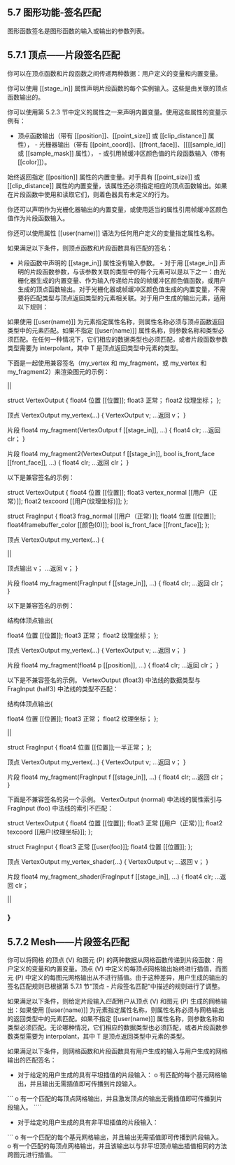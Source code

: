## 5.7 图形功能-签名匹配

图形函数签名是图形函数的输入或输出的参数列表。

## 5.7.1 顶点——片段签名匹配

你可以在顶点函数和片段函数之间传递两种数据：用户定义的变量和内置变量。

你可以使用 [[stage_in]] 属性声明片段函数的每个实例输入。这些是由关联的顶点函数输出的。

你可以使用第 5.2.3 节中定义的属性之一来声明内置变量。使用这些属性的变量示例有：

- 顶点函数输出（带有 [[position]]、[[point_size]] 或 [[clip_distance]] 属性）， - 光栅器输出（带有 [[point_coord]]、[[front_face]]、[[[[sample_id]] 或 [[sample_mask]] 属性）， - 或引用帧缓冲区颜色值的片段函数输入（带有 [[color]]）。

始终返回指定 [[position]] 属性的内置变量。对于具有 [[point_size]] 或 [[clip_distance]] 属性的内置变量，该属性还必须指定相应的顶点函数输出。如果在片段函数中使用和读取它们，则着色器具有未定义的行为。

你还可以声明作为光栅化器输出的内置变量，或使用适当的属性引用帧缓冲区颜色值作为片段函数输入。

你还可以使用属性 [[user(name)]] 语法为任何用户定义的变量指定属性名称。

如果满足以下条件，则顶点函数和片段函数具有匹配的签名：

- 片段函数中声明的 [[stage_in]] 属性没有输入参数。 - 对于用 [[stage_in]] 声明的片段函数参数，与该参数关联的类型中的每个元素可以是以下之一：由光栅化器生成的内置变量、作为输入传递给片段的帧缓冲区颜色值函数，或用户生成的顶点函数输出。对于光栅化器或帧缓冲区颜色值生成的内置变量，不需要将匹配类型与顶点返回类型的元素相关联。对于用户生成的输出元素，适用以下规则：

如果使用 [[user(name)]] 为元素指定属性名称，则属性名称必须与顶点函数返回类型中的元素匹配。如果不指定 [[user(name)]] 属性名称，则参数名称和类型必须匹配。在任何一种情况下，它们相应的数据类型也必须匹配，或者片段函数参数类型需要为 interpolant，其中 T 是顶点返回类型中元素的类型。

下面是一起使用兼容签名（my_vertex 和 my_fragment，或 my_vertex 和 my_fragment2）来渲染图元的示例：

||

struct VertexOutput { float4 位置 [[位置]]; float3 正常； float2 纹理坐标； };

顶点 VertexOutput my_vertex(...) { VertexOutput v; ...返回 v； }

片段 float4 my_fragment(VertexOutput f [[stage_in]], ...) { float4 clr; ...返回 clr； }

片段 float4 my_fragment2(VertexOutput f [[stage_in]], bool is_front_face [[front_face]], ...) { float4 clr; ...返回 clr； }

以下是兼容签名的示例：

struct VertexOutput { float4 位置 [[位置]]; float3 vertex_normal [[用户（正常）]]; float2 texcoord [[用户(纹理坐标)]]; };

struct FragInput { float3 frag_normal [[用户（正常）]]; float4 位置 [[位置]]; float4framebuffer_color [[颜色(0)]]; bool is_front_face [[front_face]]; };

顶点 VertexOutput my_vertex(...) {

||

顶点输出 v； ...返回 v； }

片段 float4 my_fragment(FragInput f [[stage_in]], ...) { float4 clr; ...返回 clr； }

以下是兼容签名的示例：

结构体顶点输出{

float4 位置 [[位置]]; float3 正常； float2 纹理坐标； };

顶点 VertexOutput my_vertex(...) { VertexOutput v; ...返回 v； }

片段 float4 my_fragment(float4 p [[position]], ...) { float4 clr; ...返回 clr； }

以下是不兼容签名的示例。 VertexOutput (float3) 中法线的数据类型与 FragInput (half3) 中法线的类型不匹配：

结构体顶点输出{

float4 位置 [[位置]]; float3 正常； float2 纹理坐标； };

||

struct FragInput { float4 位置 [[位置]];一半正常； };

顶点 VertexOutput my_vertex(...) { VertexOutput v; ...返回 v； }

片段 float4 my_fragment(FragInput f [[stage_in]], ...) { float4 clr; ...返回 clr； }

下面是不兼容签名的另一个示例。 VertexOutput (normal) 中法线的属性索引与 FragInput (foo) 中法线的索引不匹配：

struct VertexOutput { float4 位置 [[位置]]; float3 正常 [[用户（正常）]]; float2 texcoord [[用户(纹理坐标)]]; };

struct FragInput { float3 正常 [[user(foo)]]; float4 位置 [[位置]]; };

顶点 VertexOutput my_vertex_shader(...) { VertexOutput v; ...返回 v； }

片段 float4 my_fragment_shader(FragInput f [[stage_in]], ...) { float4 clr; ...返回 clr；

||

### }

## 5.7.2 Mesh——片段签名匹配

你可以将网格 的顶点 (V) 和图元 (P) 的两种数据从网格函数传递到片段函数：用户定义的变量和内置变量。顶点 (V) 中定义的每顶点网格输出始终进行插值，而图元 (P) 中定义的每图元网格输出从不进行插值。由于这种差异，用户生成的输出的签名匹配规则已根据第 5.7.1 节“顶点 - 片段签名匹配”中描述的规则进行了调整。

如果满足以下条件，则给定片段输入*匹配*用户从顶点 (V) 和图元 (P) 生成的网格输出：如果使用 [[user(name)]] 为元素指定属性名称，则属性名称必须与网格输出的返回类型中的元素匹配。如果不指定 [[user(name)]] 属性名称，则参数名称和类型必须匹配。无论哪种情况，它们相应的数据类型也必须匹配，或者片段函数参数类型需要为 interpolant，其中 T 是顶点返回类型中元素的类型。

如果满足以下条件，则网格函数和片段函数具有用户生成的输入与用户生成的网格输出的匹配签名：

- 对于给定的用户生成的具有平坦插值的片段输入： o 有匹配的每个基元网格输出，并且输出无需插值即可传播到片段输入。

``` o 有一个匹配的每顶点网格输出，并且激发顶点的输出无需插值即可传播到片段输入。 ````

- 对于给定的用户生成的具有非平坦插值的片段输入：

``` o 有一个匹配的每个基元网格输出，并且输出无需插值即可传播到片段输入。 o 有一个匹配的每顶点网格输出，并且该输出以与非平坦顶点输出插值相同的方法跨图元进行插值。 ````
